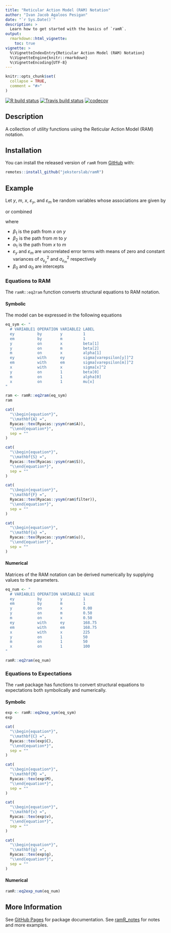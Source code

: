 ```yaml
---
title: "Reticular Action Model (RAM) Notation"
author: "Ivan Jacob Agaloos Pesigan"
date: "`r Sys.Date()`"
description: >
  Learn how to get started with the basics of `ramR`.
output:
  rmarkdown::html_vignette:
    toc: true
vignette: >
  %\VignetteIndexEntry{Reticular Action Model (RAM) Notation}
  %\VignetteEngine{knitr::rmarkdown}
  %\VignetteEncoding{UTF-8}
---
```


```r
knitr::opts_chunk$set(
  collapse = TRUE,
  comment = "#>"
)
```

<!-- badges: start -->
[![R build status](https://github.com/jeksterslab/ramR/workflows/R-CMD-check/badge.svg?branch=master)](https://github.com/jeksterslab/ramR/actions?workflow=R-CMD-check)
[![Travis build status](https://travis-ci.com/jeksterslab/ramR.svg?branch=master)](https://travis-ci.com/jeksterslab/ramR)
[![codecov](https://codecov.io/github/jeksterslab/ramR/branch/master/graphs/badge.svg)](https://codecov.io/github/jeksterslab/ramR) 
<!-- badges: end -->

## Description

A collection of utility functions using the Reticular Action Model (RAM) notation.

## Installation

You can install the released version of `ramR` from [GitHub](https://github.com/jeksterslab/ramR) with:

```r
remotes::install_github("jeksterslab/ramR")
```

## Example

Let $y$, $m$, $x$, $\varepsilon_y$, and $\varepsilon_m$ be random variables
whose associations are given by

\begin{equation}
  y = \beta_0 + \beta_1 x + \beta_2 m + \varepsilon_y
\end{equation}

\begin{equation}
  m = \alpha_0 + \alpha_1 x + \varepsilon_m
\end{equation}

or combined

\begin{equation}
  \begin{split}
    y
    &=
    \beta_0
    + \beta_1 x
    + \beta_2 (\alpha_0 + \alpha_1 x + \varepsilon_m)
    + \varepsilon_y \\
    &=
    \beta_0
    + \beta_1 x
    + \beta_2 \alpha_0
    + \alpha_1 \beta_2 x
    + \beta_2 \varepsilon_m
    + \varepsilon_y
  \end{split}
\end{equation}

where

- $\beta_1$ is the path from $x$ on $y$
- $\beta_2$ is the path from $m$ to $y$
- $\alpha_1$ is the path from $x$ to $m$
- $\varepsilon_y$ and $\varepsilon_m$ are uncorrelated error terms
  with means of zero and constant variances of $\sigma_{\varepsilon_y}^{2}$ and
  $\sigma_{\varepsilon_m}^{2}$ respectively
- $\beta_0$ and $\alpha_0$ are intercepts

### Equations to RAM

The `ramR::eq2ram` function converts structural equations to RAM notation.

#### Symbolic

The model can be expressed in the following equations

```r
eq_sym <- "
  # VARIABLE1 OPERATION VARIABLE2 LABEL
  ey          by        y         1
  em          by        m         1
  y           on        x         beta[1]
  y           on        m         beta[2]
  m           on        x         alpha[1]
  ey          with      ey        sigma[varepsilon[y]]^2
  em          with      em        sigma[varepsilon[m]]^2
  x           with      x         sigma[x]^2
  y           on        1         beta[0]
  m           on        1         alpha[0]
  x           on        1         mu[x]
"
```

```r
ram <- ramR::eq2ram(eq_sym)
ram
```

```r
cat(
  "\\begin{equation*}",
  "\\mathbf{A} =",
  Ryacas::tex(Ryacas::ysym(ram$A)),
  "\\end{equation*}",
  sep = ""
)
```

```r
cat(
  "\\begin{equation*}",
  "\\mathbf{S} =",
  Ryacas::tex(Ryacas::ysym(ram$S)),
  "\\end{equation*}",
  sep = ""
)
```

```r
cat(
  "\\begin{equation*}",
  "\\mathbf{F} =",
  Ryacas::tex(Ryacas::ysym(ram$filter)),
  "\\end{equation*}",
  sep = ""
)
```

```r
cat(
  "\\begin{equation*}",
  "\\mathbf{u} =",
  Ryacas::tex(Ryacas::ysym(ram$u)),
  "\\end{equation*}",
  sep = ""
)
```

#### Numerical

Matrices of the RAM notation can be derived numerically
by supplying values to the parameters.

```r
eq_num <- "
  # VARIABLE1 OPERATION VARIABLE2 VALUE
  ey          by        y         1
  em          by        m         1
  y           on        x         0.00
  y           on        m         0.50
  m           on        x         0.50
  ey          with      ey        168.75
  em          with      em        168.75
  x           with      x         225
  y           on        1         50
  m           on        1         50
  x           on        1         100
"
```

```r
ramR::eq2ram(eq_num)
```

### Equations to Expectations

The `ramR` package has functions
to convert structural equations to expectations
both symbolically and numerically.

#### Symbolic

```r
exp <- ramR::eq2exp_sym(eq_sym)
exp
```

```r
cat(
  "\\begin{equation*}",
  "\\mathbf{C} =",
  Ryacas::tex(exp$C),
  "\\end{equation*}",
  sep = ""
)
```

```r
cat(
  "\\begin{equation*}",
  "\\mathbf{M} =",
  Ryacas::tex(exp$M),
  "\\end{equation*}",
  sep = ""
)
```

```r
cat(
  "\\begin{equation*}",
  "\\mathbf{v} =",
  Ryacas::tex(exp$v),
  "\\end{equation*}",
  sep = ""
)
```

```r
cat(
  "\\begin{equation*}",
  "\\mathbf{g} =",
  Ryacas::tex(exp$g),
  "\\end{equation*}",
  sep = ""
)
```

#### Numerical

```r
ramR::eq2exp_num(eq_num)
```

## More Information

See [GitHub Pages](https://jeksterslab.github.io/ramR/index.html)
for package documentation.
See [ramR_notes](https://jeksterslab.github.io/ramR_notes/index.html)
for notes and more examples.
